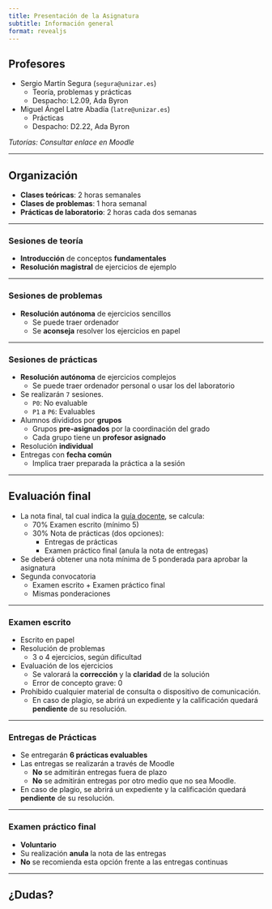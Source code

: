 ```yaml
---
title: Presentación de la Asignatura
subtitle: Información general
format: revealjs
---
```


## Profesores

- Sergio Martín Segura (`segura@unizar.es`)
    - Teoría, problemas y prácticas
    - Despacho: L2.09, Ada Byron
- Miguel Ángel Latre Abadía (`latre@unizar.es`)
    - Prácticas
    - Despacho: D2.22, Ada Byron

_Tutorías: Consultar enlace en Moodle_

---

## Organización

- **Clases teóricas**: 2 horas semanales
- **Clases de problemas**: 1 hora semanal
- **Prácticas de laboratorio**: 2 horas cada dos semanas

---

### Sesiones de teoría

- **Introducción** de conceptos **fundamentales**
- **Resolución magistral** de ejercicios de ejemplo

---

### Sesiones de problemas

- **Resolución autónoma** de ejercicios sencillos
    - Se puede traer ordenador
    - Se **aconseja** resolver los ejercicios en papel

---

### Sesiones de prácticas

- **Resolución autónoma** de ejercicios complejos
    - Se puede traer ordenador personal o usar los del laboratorio
- Se realizarán `7` sesiones.
    - `P0`: No evaluable
    - `P1` a `P6`: Evaluables
- Alumnos divididos por **grupos**
    - Grupos **pre-asignados** por la coordinación del grado
    - Cada grupo tiene un **profesor asignado**
- Resolución **individual**
- Entregas con **fecha común**
    - Implica traer preparada la práctica a la sesión

---

## Evaluación final

- La nota final, tal cual indica la [guía docente](https://estudios.unizar.es/estudio/asignatura?anyo_academico=2024&asignatura_id=32107&estudio_id=20240167&centro_id=110&plan_id_nk=653), se calcula:
    - $70\%$ Examen escrito (mínimo $5$)
    - $30\%$ Nota de prácticas (dos opciones):
        - Entregas de prácticas
        - Examen práctico final (anula la nota de entregas)
- Se deberá obtener una nota mínima de $5$ ponderada para aprobar la asignatura
- Segunda convocatoria
    - Examen escrito + Examen práctico final
    - Mismas ponderaciones

---

### Examen escrito

- Escrito en papel
- Resolución de problemas
    - 3 o 4 ejercicios, según dificultad
- Evaluación de los ejercicios
    - Se valorará la **corrección** y la **claridad** de la solución
    - Error de concepto grave: $0$
- Prohibido cualquier material de consulta o dispositivo de comunicación.
    - En caso de plagio, se abrirá un expediente y la calificación quedará **pendiente** de su resolución.

---

### Entregas de Prácticas

- Se entregarán **6 prácticas evaluables**
- Las entregas se realizarán a través de Moodle
    - **No** se admitirán entregas fuera de plazo
    - **No** se admitirán entregas por otro medio que no sea Moodle.
- En caso de plagio, se abrirá un expediente y la calificación quedará **pendiente** de su resolución.

---

### Examen práctico final

- **Voluntario**
- Su realización **anula** la nota de las entregas
- **No** se recomienda esta opción frente a las entregas continuas

---

## ¿Dudas? {.center}

